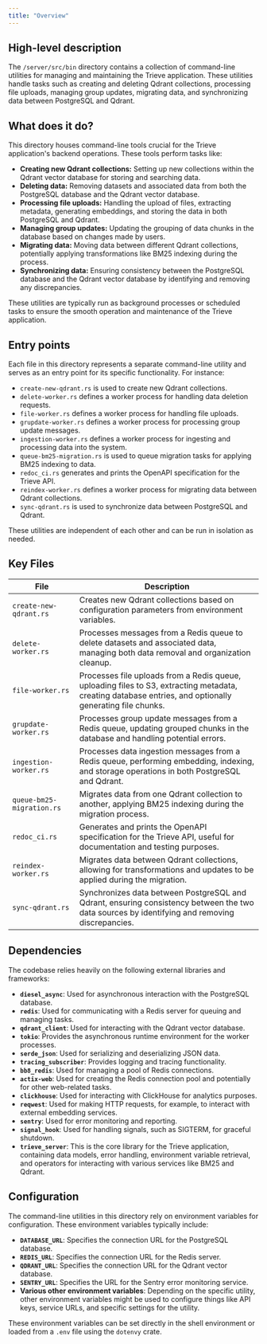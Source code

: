 ```yaml
---
title: "Overview"
---
```


## High-level description
The `/server/src/bin` directory contains a collection of command-line utilities for managing and maintaining the Trieve application. These utilities handle tasks such as creating and deleting Qdrant collections, processing file uploads, managing group updates, migrating data, and synchronizing data between PostgreSQL and Qdrant.

## What does it do?
This directory houses command-line tools crucial for the Trieve application's backend operations. These tools perform tasks like:

- **Creating new Qdrant collections:** Setting up new collections within the Qdrant vector database for storing and searching data.
- **Deleting data:** Removing datasets and associated data from both the PostgreSQL database and the Qdrant vector database.
- **Processing file uploads:** Handling the upload of files, extracting metadata, generating embeddings, and storing the data in both PostgreSQL and Qdrant.
- **Managing group updates:** Updating the grouping of data chunks in the database based on changes made by users.
- **Migrating data:** Moving data between different Qdrant collections, potentially applying transformations like BM25 indexing during the process.
- **Synchronizing data:** Ensuring consistency between the PostgreSQL database and the Qdrant vector database by identifying and removing any discrepancies.

These utilities are typically run as background processes or scheduled tasks to ensure the smooth operation and maintenance of the Trieve application.

## Entry points
Each file in this directory represents a separate command-line utility and serves as an entry point for its specific functionality. For instance:

- `create-new-qdrant.rs` is used to create new Qdrant collections.
- `delete-worker.rs` defines a worker process for handling data deletion requests.
- `file-worker.rs` defines a worker process for handling file uploads.
- `grupdate-worker.rs` defines a worker process for processing group update messages.
- `ingestion-worker.rs` defines a worker process for ingesting and processing data into the system.
- `queue-bm25-migration.rs` is used to queue migration tasks for applying BM25 indexing to data.
- `redoc_ci.rs` generates and prints the OpenAPI specification for the Trieve API.
- `reindex-worker.rs` defines a worker process for migrating data between Qdrant collections.
- `sync-qdrant.rs` is used to synchronize data between PostgreSQL and Qdrant.

These utilities are independent of each other and can be run in isolation as needed.

## Key Files
| File | Description |
|---|---|
| `create-new-qdrant.rs` | Creates new Qdrant collections based on configuration parameters from environment variables. |
| `delete-worker.rs` | Processes messages from a Redis queue to delete datasets and associated data, managing both data removal and organization cleanup. |
| `file-worker.rs` | Processes file uploads from a Redis queue, uploading files to S3, extracting metadata, creating database entries, and optionally generating file chunks. |
| `grupdate-worker.rs` | Processes group update messages from a Redis queue, updating grouped chunks in the database and handling potential errors. |
| `ingestion-worker.rs` | Processes data ingestion messages from a Redis queue, performing embedding, indexing, and storage operations in both PostgreSQL and Qdrant. |
| `queue-bm25-migration.rs` | Migrates data from one Qdrant collection to another, applying BM25 indexing during the migration process. |
| `redoc_ci.rs` | Generates and prints the OpenAPI specification for the Trieve API, useful for documentation and testing purposes. |
| `reindex-worker.rs` | Migrates data between Qdrant collections, allowing for transformations and updates to be applied during the migration. |
| `sync-qdrant.rs` | Synchronizes data between PostgreSQL and Qdrant, ensuring consistency between the two data sources by identifying and removing discrepancies. |

## Dependencies
The codebase relies heavily on the following external libraries and frameworks:

- **`diesel_async`**: Used for asynchronous interaction with the PostgreSQL database.
- **`redis`**: Used for communicating with a Redis server for queuing and managing tasks.
- **`qdrant_client`**: Used for interacting with the Qdrant vector database.
- **`tokio`**: Provides the asynchronous runtime environment for the worker processes.
- **`serde_json`**: Used for serializing and deserializing JSON data.
- **`tracing_subscriber`**: Provides logging and tracing functionality.
- **`bb8_redis`**: Used for managing a pool of Redis connections.
- **`actix-web`**: Used for creating the Redis connection pool and potentially for other web-related tasks.
- **`clickhouse`**: Used for interacting with ClickHouse for analytics purposes.
- **`reqwest`**: Used for making HTTP requests, for example, to interact with external embedding services.
- **`sentry`**: Used for error monitoring and reporting.
- **`signal_hook`**: Used for handling signals, such as SIGTERM, for graceful shutdown.
- **`trieve_server`**: This is the core library for the Trieve application, containing data models, error handling, environment variable retrieval, and operators for interacting with various services like BM25 and Qdrant.

## Configuration
The command-line utilities in this directory rely on environment variables for configuration. These environment variables typically include:

- **`DATABASE_URL`**: Specifies the connection URL for the PostgreSQL database.
- **`REDIS_URL`**: Specifies the connection URL for the Redis server.
- **`QDRANT_URL`**: Specifies the connection URL for the Qdrant vector database.
- **`SENTRY_URL`**: Specifies the URL for the Sentry error monitoring service.
- **Various other environment variables**: Depending on the specific utility, other environment variables might be used to configure things like API keys, service URLs, and specific settings for the utility.

These environment variables can be set directly in the shell environment or loaded from a `.env` file using the `dotenvy` crate.
